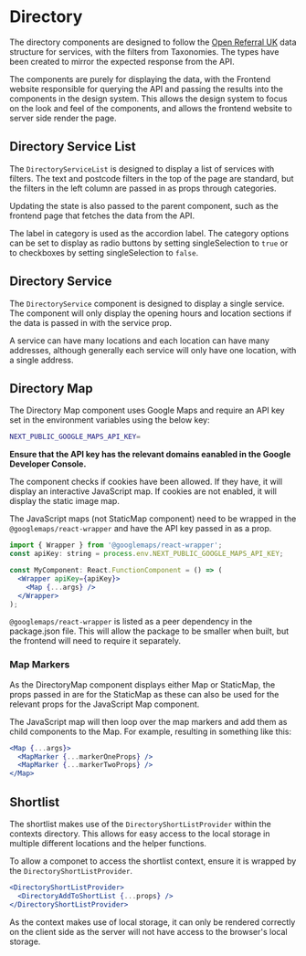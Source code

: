 
<Meta title="Documentation/Directory" />

# Directory

The directory components are designed to follow the [Open Referral UK](https://api.porism.com/ServiceDirectoryService/swagger-ui/index.html) data structure for services, with the filters from Taxonomies. The types have been created to mirror the expected response from the API.

The components are purely for displaying the data, with the Frontend website responsible for querying the API and passing the results into the components in the design system. This allows the design system to focus on the look and feel of the components, and allows the frontend website to server side render the page.

## Directory Service List

The `DirectoryServiceList` is designed to display a list of services with filters. The text and postcode filters in the top of the page are standard, but the filters in the left column are passed in as props through categories.

Updating the state is also passed to the parent component, such as the frontend page that fetches the data from the API.

The label in category is used as the accordion label. The category options can be set to display as radio buttons by setting singleSelection to `true` or to checkboxes by setting singleSelection to `false`.

## Directory Service

The `DirectoryService` component is designed to display a single service. The component will only display the opening hours and location sections if the data is passed in with the service prop.

A service can have many locations and each location can have many addresses, although generally each service will only have one location, with a single address.

## Directory Map

The Directory Map component uses Google Maps and require an API key set in the environment variables using the below key:

```bash
NEXT_PUBLIC_GOOGLE_MAPS_API_KEY=
```

**Ensure that the API key has the relevant domains eanabled in the Google Developer Console.**

The component checks if cookies have been allowed. If they have, it will display an interactive JavaScript map. If cookies are not enabled, it will display the static image map.

The JavaScript maps (not StaticMap component) need to be wrapped in the `@googlemaps/react-wrapper` and have the API key passed in as a prop.

```jsx
import { Wrapper } from '@googlemaps/react-wrapper';
const apiKey: string = process.env.NEXT_PUBLIC_GOOGLE_MAPS_API_KEY;

const MyComponent: React.FunctionComponent = () => (
  <Wrapper apiKey={apiKey}>
    <Map {...args} />
  </Wrapper>
);
```

`@googlemaps/react-wrapper` is listed as a peer dependency in the package.json file. This will allow the package to be smaller when built, but the frontend will need to require it separately.

### Map Markers

As the DirectoryMap component displays either Map or StaticMap, the props passed in are for the StaticMap as these can also be used for the relevant props for the JavaScript Map component.

The JavaScript map will then loop over the map markers and add them as child components to the Map. For example, resulting in something like this:

```jsx
<Map {...args}>
  <MapMarker {...markerOneProps} />
  <MapMarker {...markerTwoProps} />
</Map>
```

## Shortlist

The shortlist makes use of the `DirectoryShortListProvider` within the contexts directory. This allows for easy access to the local storage in multiple different locations and the helper functions.

To allow a componet to access the shortlist context, ensure it is wrapped by the `DirectoryShortListProvider`.

```jsx
<DirectoryShortListProvider>
  <DirectoryAddToShortList {...props} />
</DirectoryShortListProvider>
```

As the context makes use of local storage, it can only be rendered correctly on the client side as the server will not have access to the browser's local storage.
